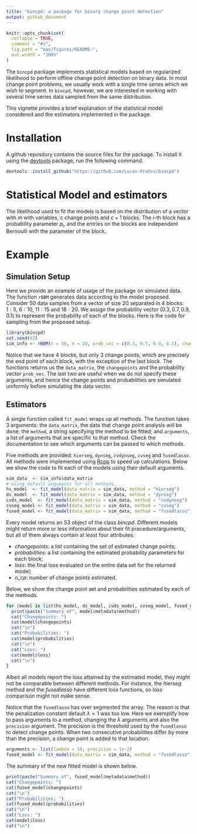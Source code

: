 ```yaml
---
title: "bincpd: a package for binary change point detection"
output: github_document
---
```



```r
knitr::opts_chunk$set(
  collapse = TRUE,
  comment = "#>",
  fig.path = "man/figures/README-",
  out.width = "100%"
)
```

  The `bincpd` package implements statistical models based on regularized likelihood to perform offline change point detection on binary data. In most change point problems, we usually work with a single time series which we wish to segment. In `bincpd`, however, we are interested in working with several time series data sampled from the same distribution.

  This vignette provides a brief explanation of the statistical model considered and the estimators implemented in the package. 

# Installation

  A github repository contains the source files for the package. To install it using the [devtools](https://cran.r-project.org/web/packages/devtools/index.html) package, run the following command.
  
```r
devtools::install_github("https://github.com/Lucas-Prates/bincpd")
```

# Statistical Model and estimators

The likelihood used to fit the models is based on the distribution of a vector with $m$ with variables, c change points and $c+1$ blocks. The $i$-th block has a probability parameter $p_i$, and the entries on the blocks are independent Bernoulli with the parameter of the block.

# Example
## Simulation Setup

  Here we provide an example of usage of the package on simulated data. The function `rBBM` generates data according to the model proposed. Consider $50$ data samples from a vector of size $20$ separated in $4$ blocks: $1:5$, $6:10$, $11:15$ and $16:20$. We assign the probability vector $(0.3, 0.7, 0.9, 0.1)$ to represent the probability of each of the blocks. Here is the code for sampling from the proposed setup.

```r
library(bincpd)
set.seed(42) 
sim_info <- rBBM(n = 50, m = 20, prob_vec = c(0.3, 0.7, 0.9, 0.1), changepoints = c(5, 10, 15))
```

  Notice that we have $4$ blocks, but only $3$ change points, which are precisely the end point of each block, with the exception of the last block. The functions returns us the `data_matrix`, the `changepoints` and the probability vector `prob_vec`. The last two are useful when we do not specify these arguments, and hence the change points and probabilities are simulated uniformly before simulating the data vector.

## Estimators

  A single function called `fit_model` wraps up all methods. The function takes $3$ arguments: the `data_matrix`, the data that change point analysis will be done; the `method`, a string specifying the method to be fitted; and `arguments`, a list of arguments that are specific to that method. Check the documentation to see which arguments can be passed to which methods. 
  
  Five methods are provided: `hierseg`, `dynseg`, `cvdynseg`, `cvseg` and `fusedlasso`.
  All methods were implemented using [Rcpp](https://cran.r-project.org/web/packages/Rcpp/index.html) to speed up calculations. Below we show the code to fit each of the models using their default arguments.

```r
sim_data  <- sim_info$data_matrix
# Using default arguments for all methods.
hs_model  <- fit_model(data_matrix = sim_data, method = "hierseg") 
ds_model  <- fit_model(data_matrix = sim_data, method = "dynseg")
cvds_model  <- fit_model(data_matrix = sim_data, method = "cvdynseg")
cvseg_model <- fit_model(data_matrix = sim_data, method = "cvseg")
fused_model <- fit_model(data_matrix = sim_data, method = "fusedlasso")
```

  Every model returns an S3 object of the class *bincpd*. Different models might return more or less information about their fit procedure/arguments, but all of them always contain at least four attributes: 
  
- *changepoints*: a list containing the set of estimated change points; 
- *probabilities*: a list containing the estimated probability parameters for each block; 
- *loss*: the final loss evaluated on the entire data set for the returned model;
- *n_cp*: number of change points estimated.


Below, we show the change point set and probabilities estimated by each of the methods.

```r
for (model in list(hs_model, ds_model, cvds_model, cvseg_model, fused_model)){
  print(paste("Summary of", model$metadata$method))
  cat("Changepoints: ")
  cat(model$changepoints)
  cat("\n")
  cat("Probabilities: ")
  cat(model$probabilities)
  cat("\n")
  cat("Loss: ")
  cat(model$loss)
  cat("\n")
}
```
  
  Albeit all models report the loss attained by the estimated model, they might not be comparable between different methods. For instance, the *hierseg* method and the *fusedlasso* have different loss functions, so loss comparison might not make sense.
  
  Notice that the `fusedlasso` has over segmented the array. The reason is that the penalization constant default $\lambda = 1$ was too low. Here we exemplify how to pass arguments to a method, changing the $\lambda$ arguments and also the `precision` argument. The precision is the threshold used by the `fusedlasso` to detect change points. When two consecutive probabilities differ by more than the precision, a change point is added to that location.
  
```r
arguments <- list(lambda = 10, precision = 1e-2)
fused_model <- fit_model(data_matrix = sim_data, method = "fusedlasso", arguments = arguments)
```

  The summary of the new fitted model is shown below.

```r
print(paste("Summary of", fused_model$metadata$method))
cat("Changepoints: ")
cat(fused_model$changepoints)
cat("\n")
cat("Probabilities: ")
cat(fused_model$probabilities)
cat("\n")
cat("Loss: ")
cat(model$loss)
cat("\n")
```
